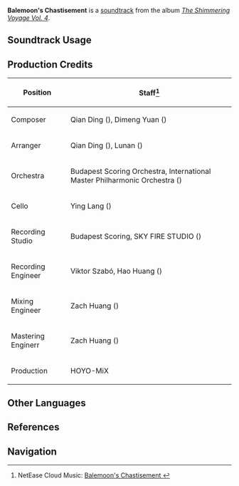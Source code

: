 {{Soundtrack Infobox
|image          = The Shimmering Voyage Vol 4.png
|album          = The Shimmering Voyage Vol. 4
|disc           = 3
|number         = 53
|featured       = 
|featured2      = 
|featured3      = 
|featured_disc  = 
|featured_disc2 = 
|featured_disc3 = 
|youtube_id     = 6puSzozJ7ZY
|spotify_id     = 2DRtYlUbw4rMpWgSfGQFvG
|previous       = Weaving Nishiki
|next           = The Last Promise
}}
'''Balemoon's Chastisement''' is a [[soundtrack]] from the album ''[[The Shimmering Voyage Vol. 4]]''.

==Soundtrack Usage==
{{Soundtrack Usage
|location          = 
|quest             = Into the Sunlight//cutscene
|domain            = 
|eventgameplay     = 
|special_displayed = 
|special           = 
|teapot            = 
|mediaoriginal     =
}}
<!--
==Other Arrangements==
{{Files by Category Gallery|Media Using an Unreleased Arrangement of {{subst:#titleparts:{{subst:PAGENAME}}}} Soundtrack}}
-->
==Production Credits==
{| class="wikitable"
! Position
! Staff<ref>NetEase Cloud Music: [https://music.163.com/#/song?id=2613482883 Balemoon's Chastisement {{zh|厄月的殛罚}}]</ref>
|-
! Composer
| Qian Ding ({{zh|丁谦}}), Dimeng Yuan ({{zh|苑迪萌}})
|-
! Arranger 
| Qian Ding ({{zh|丁谦}}), Lunan ({{zh|路南}})
|-
! Orchestra
| Budapest Scoring Orchestra, International Master Philharmonic Orchestra ({{zh|国际首席爱乐乐团}})
|-
! Cello
| Ying Lang ({{zh|郎莹}})
|-
! Recording Studio
| Budapest Scoring, SKY FIRE STUDIO ({{zh|九紫天诚录音棚}})
|-
! Recording Engineer
| Viktor Szabó, Hao Huang ({{zh|黄浩}})
|-
! Mixing Engineer
| Zach Huang ({{zh|黄巍}})
|-
! Mastering Enginerr
| Zach Huang ({{zh|黄巍}})
|-
! Production
| HOYO-MiX
|}

<!--
==Gallery==
<gallery>
</gallery>

==Trivia==
-->

==Other Languages==
{{Other Languages
|en      = Balemoon's Chastisement
|zhs     = 
|zhs_rm  = 
|zht     = 
|zht_rm  = 
|zh_tl   = 
|ja      = 
|ja_rm   = 
|ja_tl   = 
}}

==References==
{{Reflist}}

==Navigation==
{{Soundtrack Navbox|The Shimmering Voyage|4}}